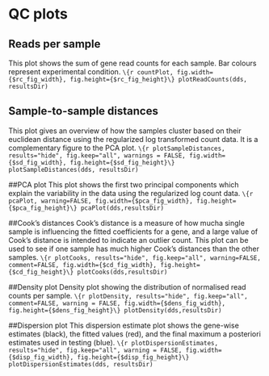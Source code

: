 # QC plots
## Reads per sample
This plot shows the sum of gene read counts for each sample. Bar colours represent experimental condition.
```\{r countPlot, fig.width={$rc_fig_width}, fig.height={$rc_fig_height}\}
plotReadCounts(dds, resultsDir)
```

## Sample-to-sample distances
This plot gives an overview of how the samples cluster based on their euclidean distance using the regularized log transformed count data. It is a complementary figure to the PCA plot.
```\{r plotSampleDistances, results="hide", fig.keep="all", warnings = FALSE, fig.width={$sd_fig_width}, fig.height={$sd_fig_height}\}
plotSampleDistances(dds, resultsDir)
```

##PCA plot
This plot shows the first two principal components which explain the variability in the data using the regularized log count data.
```\{r pcaPlot, warning=FALSE, fig.width={$pca_fig_width}, fig.height={$pca_fig_height}\}
pcaPlot(dds,resultsDir)
```

##Cook's distances
Cook's distance is a measure of how mucha single sample is influencing the fitted coefficients for a gene, and a large value of Cook's distance is intended to indicate an outlier count. This plot can be used to see if one sample has much higher Cook's distances than the other samples.
```\{r plotCooks, results="hide", fig.keep="all", warning=FALSE, comment=FALSE, fig.width={$cd_fig_width}, fig.height={$cd_fig_height}\}
plotCooks(dds,resultsDir)
```

##Density plot
Density plot showing the distribution of normalised read counts per sample.
```\{r plotDensity, results="hide", fig.keep="all", comment=FALSE, warning = FALSE, fig.width={$dens_fig_width}, fig.height={$dens_fig_height}\}
plotDensity(dds,resultsDir)
```

##Dispersion plot
This dispersion estimate plot shows the gene-wise estimates (black), the fitted values (red), and the final maximum a posteriori estimates used in testing (blue).
```\{r plotDispersionEstimates, results="hide", fig.keep="all", warning = FALSE, fig.width={$disp_fig_width}, fig.height={$disp_fig_height}\}
plotDispersionEstimates(dds, resultsDir)
```